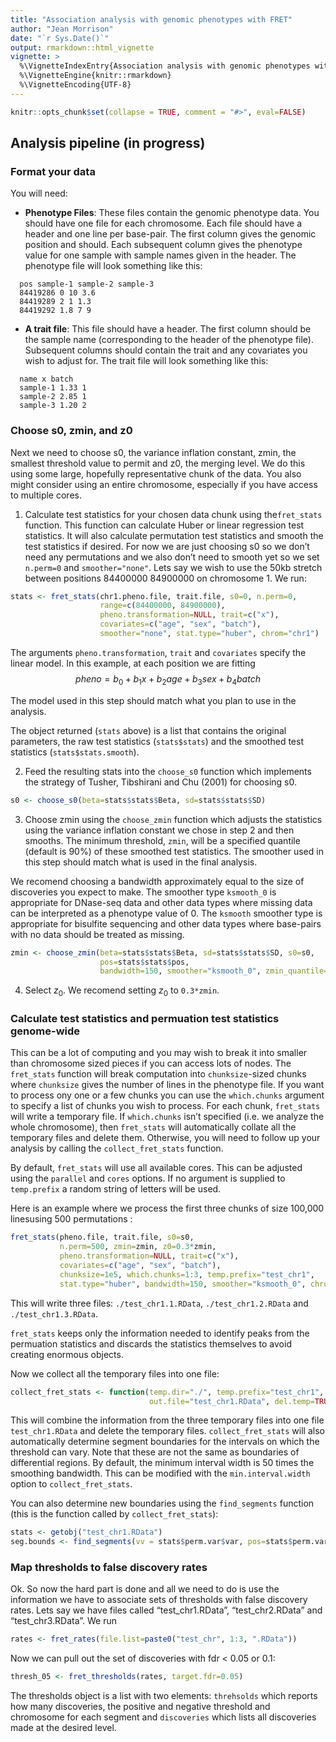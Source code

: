 ```yaml
---
title: "Association analysis with genomic phenotypes with FRET"
author: "Jean Morrison"
date: "`r Sys.Date()`"
output: rmarkdown::html_vignette
vignette: >
  %\VignetteIndexEntry{Association analysis with genomic phenotypes with FRET}
  %\VignetteEngine{knitr::rmarkdown}
  %\VignetteEncoding{UTF-8}
---
```



```r
knitr::opts_chunk$set(collapse = TRUE, comment = "#>", eval=FALSE)
```

## Analysis pipeline (in progress)


### Format your data

You will need:

  * **Phenotype Files**: These files contain the genomic phenotype data. You should have one file for each chromosome. Each file should have a header and one line per base-pair. The first column gives the genomic position and should. Each subsequent column gives the phenotype value for one sample with sample names given in the header. The phenotype file will look something like this:
  
```  
  pos sample-1 sample-2 sample-3
  84419286 0 10 3.6
  84419289 2 1 1.3
  84419292 1.8 7 9
```  
  * **A trait file**: This file should have a header. The first column should be the sample name (corresponding to the header of the phenotype file). Subsequent columns should contain the trait and any covariates you wish to adjust for. The trait file will look something like this:
  
```
  name x batch
  sample-1 1.33 1
  sample-2 2.85 1
  sample-3 1.20 2
```
  
### Choose s0, zmin, and z0

Next we need to choose s0, the variance inflation constant, zmin, the smallest threshold value to permit and z0, the merging level. We do this using some large, hopefully representative chunk of the data. You also might consider using an entire chromosome, especially if you have access to multiple cores. 

 1. Calculate test statistics for your chosen data chunk using the`fret_stats` function. This function can calculate Huber or linear regression test statistics. It will also calculate permutation test statistics and smooth the test statistics if desired. For now we are just choosing s0 so we don't need any permutations and we also don't need to smooth yet so we set `n.perm=0` and `smoother="none"`. Lets say we wish to use the 50kb stretch between positions 84400000 84900000 on chromosome 1. We run:
  
```r
stats <- fret_stats(chr1.pheno.file, trait.file, s0=0, n.perm=0, 
                    range=c(84400000, 84900000),
                    pheno.transformation=NULL, trait=c("x"), 
                    covariates=c("age", "sex", "batch"),
                    smoother="none", stat.type="huber", chrom="chr1")

```

The arguments `pheno.transformation`, `trait` and `covariates` specify the linear model. In this example, at each position we are fitting
$$ pheno = b_{0} + b_{1}x + b_{2}age + b_{3}sex + b_{4}batch$$

The model used in this step should match what you plan to use in the analysis. 

The object returned (`stats` above) is a list that contains the original parameters, the raw test statistics (`stats$stats`) and the smoothed test statistics (`stats$stats.smooth`).


  2. Feed the resulting stats into the `choose_s0` function which implements the strategy of Tusher, Tibshirani and Chu (2001) for choosing s0.

```r
s0 <- choose_s0(beta=stats$stats$Beta, sd=stats$stats$SD)
```

  3. Choose zmin using the `choose_zmin` function which adjusts the statistics using the variance inflation constant we chose in step 2 and then smooths. The minimum threshold, `zmin`, will be a specified quantile (default is 90%) of these smoothed test statistics. The smoother used in this step should match what is used in the final analysis. 
  
  We recomend choosing a bandwidth approximately equal to the size of discoveries you expect to make. The smoother type `ksmooth_0` is appropriate for DNase-seq data and other data types where missing data can be interpreted as a phenotype value of 0. The `ksmooth` smoother type is appropriate for bisulfite sequencing and other data types where base-pairs with no data should be treated as missing.

 
```r
zmin <- choose_zmin(beta=stats$stats$Beta, sd=stats$stats$SD, s0=s0, 
                    pos=stats$stats$pos, 
                    bandwidth=150, smoother="ksmooth_0", zmin_quantile=0.9)
``` 
  
  4. Select $z_0$. We recomend setting $z_0$ to `0.3*zmin`.
  
### Calculate test statistics and permuation test statistics genome-wide

This can be a lot of computing and you may wish to break it into smaller than chromosome sized pieces if you can access lots of nodes. The `fret_stats` function will break computation into `chunksize`-sized chunks where `chunksize` gives the number of lines in the phenotype file. If you want to process ony one or a few chunks you can use the `which.chunks` argument to specify a list of chunks you wish to process. For each chunk, `fret_stats` will write a temporary file. If `which.chunks` isn't specified (i.e. we analyze the whole chromosome), then `fret_stats` will automatically collate all the temporary files and delete them. Otherwise, you will need to follow up your analysis by calling the `collect_fret_stats` function.

By default, `fret_stats` will use all available cores. This can be adjusted using the `parallel` and `cores` options. If no argument is supplied to `temp.prefix` a random string of letters will be used. 

Here is an example where we process the first three chunks of size 100,000 linesusing 500 permutations :

```r
fret_stats(pheno.file, trait.file, s0=s0, 
           n.perm=500, zmin=zmin, z0=0.3*zmin, 
           pheno.transformation=NULL, trait=c("x"), 
           covariates=c("age", "sex", "batch"),
           chunksize=1e5, which.chunks=1:3, temp.prefix="test_chr1",
           stat.type="huber", bandwidth=150, smoother="ksmooth_0", chrom="chr1")

```

This will write three files: `./test_chr1.1.RData`, `./test_chr1.2.RData` and `./test_chr1.3.RData`.

`fret_stats` keeps only the information needed to identify peaks from the permuation statistics and discards the statistics themselves to avoid creating enormous objects. 

Now we collect all the temporary files into one file:

```r
collect_fret_stats <- function(temp.dir="./", temp.prefix="test_chr1", which.chunk=1:3,
                               out.file="test_chr1.RData", del.temp=TRUE)
```
This will combine the information from the three temporary files into one file `test_chr1.RData` and delete the temporary files. `collect_fret_stats` will also automatically determine segment boundaries for the intervals on which the threshold can vary. 
 Note that these are not the same as boundaries of differential regions. 
 By default, the minimum interval width is 50 times the smoothing bandwidth. This can be modified with the `min.interval.width` option to `collect_fret_stats`. 
 
 You can also determine new boundaries using the `find_segments` function (this is the function called by `collect_fret_stats`):

```r
stats <- getobj("test_chr1.RData")
seg.bounds <- find_segments(vv = stats$perm.var$var, pos=stats$perm.var$pos, min.length=50*150)
```

### Map thresholds to false discovery rates

Ok. So now the hard part is done and all we need to do is use the information we have to associate sets of thresholds with false discovery rates. Lets say we have files called "test_chr1.RData", "test_chr2.RData" and "test_chr3.RData". We run

```r
rates <- fret_rates(file.list=paste0("test_chr", 1:3, ".RData"))
```

Now we can pull out the set of discoveries with fdr < 0.05 or 0.1:

```r
thresh_05 <- fret_thresholds(rates, target.fdr=0.05)
```

The thresholds object is a list with two elements: `threhsolds` which reports how many discoveries, the positive and negative threshold and chromosome for each segment and `discoveries` which lists all discoveries made at the desired level.
